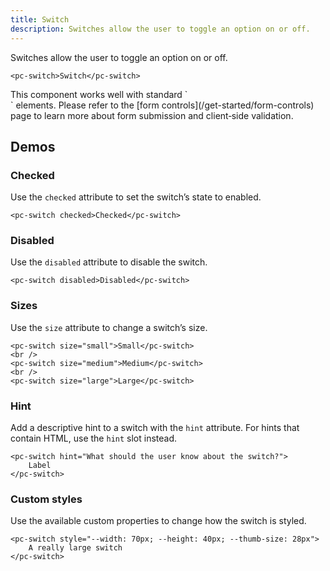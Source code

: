 ```yaml
---
title: Switch
description: Switches allow the user to toggle an option on or off.
---
```


Switches allow the user to toggle an option on or off.

```demo:open
<pc-switch>Switch</pc-switch>
```

<pc-callout appearance="primary">
    <pc-icon
        library="default"
        icon-style="solid"
        name="book-open"
        slot="icon"
    ></pc-icon>
    This component works well with standard `<form>` elements. Please refer to the [form controls](/get-started/form-controls) page to learn more about form submission and client‐side validation.
</pc-callout>

## Demos

### Checked

Use the `checked` attribute to set the switch’s state to enabled.

```demo
<pc-switch checked>Checked</pc-switch>
```

### Disabled

Use the `disabled` attribute to disable the switch.

```demo
<pc-switch disabled>Disabled</pc-switch>
```

### Sizes

Use the `size` attribute to change a switch’s size.

```demo
<pc-switch size="small">Small</pc-switch>
<br />
<pc-switch size="medium">Medium</pc-switch>
<br />
<pc-switch size="large">Large</pc-switch>
```

### Hint

Add a descriptive hint to a switch with the `hint` attribute. For hints that contain HTML, use the `hint` slot instead.

```demo
<pc-switch hint="What should the user know about the switch?">
    Label
</pc-switch>
```

### Custom styles

Use the available custom properties to change how the switch is styled.

```demo
<pc-switch style="--width: 70px; --height: 40px; --thumb-size: 28px">
    A really large switch
</pc-switch>
```
